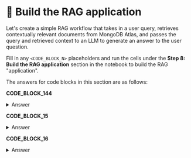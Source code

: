 # 👐 Build the RAG application

Let's create a simple RAG workflow that takes in a user query, retrieves contextually relevant documents from MongoDB Atlas, and passes the query and retrieved context to an LLM to generate an answer to the user question.

Fill in any `<CODE_BLOCK_N>` placeholders and run the cells under the **Step 8: Build the RAG application** section in the notebook to build the RAG "application".

The answers for code blocks in this section are as follows:

**CODE_BLOCK_144**

<details>
<summary>Answer</summary>
<div>
```python
vector_search(user_query)
```
</div>
</details>

**CODE_BLOCK_15**

<details>
<summary>Answer</summary>
<div>
```python
create_prompt(user_query)
```
</div>
</details>

**CODE_BLOCK_16**

<details>
<summary>Answer</summary>
<div>
```python
[{"role": "user", "content": prompt}]
```
</div>
</details>
